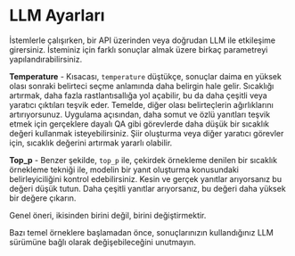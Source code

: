 # LLM Ayarları

İstemlerle çalışırken, bir API üzerinden veya doğrudan LLM ile etkileşime girersiniz. İsteminiz için farklı sonuçlar almak üzere birkaç parametreyi yapılandırabilirsiniz.

**Temperature** - Kısacası, `temperature` düştükçe, sonuçlar daima en yüksek olası sonraki belirteci seçme anlamında daha belirgin hale gelir. Sıcaklığı artırmak, daha fazla rastlantısallığa yol açabilir, bu da daha çeşitli veya yaratıcı çıktıları teşvik eder. Temelde, diğer olası belirteçlerin ağırlıklarını artırıyorsunuz. Uygulama açısından, daha somut ve özlü yanıtları teşvik etmek için gerçeklere dayalı QA gibi görevlerde daha düşük bir sıcaklık değeri kullanmak isteyebilirsiniz. Şiir oluşturma veya diğer yaratıcı görevler için, sıcaklık değerini artırmak yararlı olabilir.

**Top_p** - Benzer şekilde, `top_p` ile, çekirdek örnekleme denilen bir sıcaklık örnekleme tekniği ile, modelin bir yanıt oluşturma konusundaki belirleyiciliğini kontrol edebilirsiniz. Kesin ve gerçek yanıtlar arıyorsanız bu değeri düşük tutun. Daha çeşitli yanıtlar arıyorsanız, bu değeri daha yüksek bir değere çıkarın.

Genel öneri, ikisinden birini değil, birini değiştirmektir.

Bazı temel örneklere başlamadan önce, sonuçlarınızın kullandığınız LLM sürümüne bağlı olarak değişebileceğini unutmayın.